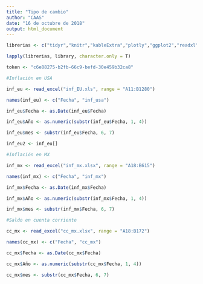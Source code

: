 ```yaml
---
title: "Tipo de cambio"
author: "CAAS"
date: "16 de octubre de 2018"
output: html_document
---
```


```r

librerias <- c("tidyr","knitr","kableExtra","plotly","ggplot2","readxl","haven","stringr","dplyr")

lapply(librerias, library, character.only = T)

```

```r

token <- "c6e88275-b2fb-66c9-befd-30e459b32ca8"

#Inflación en USA

inf_eu <- read_excel("inf_EU.xls", range = "A11:B1280")

names(inf_eu) <- c("Fecha", "inf_usa")

inf_eu$Fecha <- as.Date(inf_eu$Fecha)

inf_eu$Año <- as.numeric(substr(inf_eu$Fecha, 1, 4))

inf_eu$mes <- substr(inf_eu$Fecha, 6, 7)

inf_eu2 <- inf_eu[]

#Inflación en MX

inf_mx <- read_excel("inf_mx.xlsx", range = "A18:B615")

names(inf_mx) <- c("Fecha", "inf_mx")

inf_mx$Fecha <- as.Date(inf_mx$Fecha)

inf_mx$Año <- as.numeric(substr(inf_mx$Fecha, 1, 4))

inf_mx$mes <- substr(inf_mx$Fecha, 6, 7)

#Saldo en cuenta corriente

cc_mx <- read_excel("cc_mx.xlsx", range = "A18:B172")

names(cc_mx) <- c("Fecha", "cc_mx")

cc_mx$Fecha <- as.Date(cc_mx$Fecha)

cc_mx$Año <- as.numeric(substr(cc_mx$Fecha, 1, 4))

cc_mx$mes <- substr(cc_mx$Fecha, 6, 7)



```
 